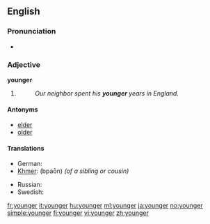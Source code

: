 ==English==

===Pronunciation===
* {{audio|en-us-younger.ogg|Audio (US)}}

===Adjective===
'''younger'''

# {{comparative of|[[young]]}}
#: ''Our neighbor spent his '''younger''' years in England.''

====Antonyms====
* [[elder]]
* [[older]]

====Translations====
{{trans-top|in an earlier period of life}}
* German: {{t|de|jünger}}
* [[Khmer]]: {{Khmr|[[ប្អន]]}} (bpaōn) ''(of a sibling or cousin)''
{{trans-mid}}
* Russian: {{t|ru|младший|tr=mládšij}}
* Swedish: {{t+|sv|yngre}}
{{trans-bottom}}

[[fr:younger]]
[[it:younger]]
[[hu:younger]]
[[ml:younger]]
[[ja:younger]]
[[no:younger]]
[[simple:younger]]
[[fi:younger]]
[[vi:younger]]
[[zh:younger]]